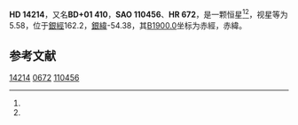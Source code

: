 {{Starbox begin
| name = HD 14214
}}
{{Starbox observe
| epoch = [[J2000.0|J2000.0]]
| constell = {{星座名待查}}<ref name=SIMBAD>{{cite web
 | url=http://simbad.u-strasbg.fr/simbad/sim-id?Ident=HR+672
 | title=Pulsating variable Star
 | publisher=Centre de Données astronomiques de Strasbourg
 | work=SIMBAD
 | accessdate=2012-07-13
 | archive-date=2016-03-16
 | archive-url=https://web.archive.org/web/20160316231540/http://simbad.u-strasbg.fr/simbad/sim-id?Ident=HR+672
 | dead-url=no
 }}</ref><ref name=DATA>{{cite web
 | url=http://vizier.u-strasbg.fr/viz-bin/VizieR-5?-out.add=.&-source=5050&-corr=PK=HR&-out.max=9999&HR=672
 | title=VizieR Detailed Page
 | accessdate=2012-07-13
 | archive-date=2016-03-05
 | archive-url=https://web.archive.org/web/20160305045816/http://vizier.u-strasbg.fr/viz-bin/VizieR-5?-out.add=.&-source=5050&-corr=PK=HR&-out.max=9999&HR=672
 | dead-url=no
 }}</ref>
| 星官 = 
| ra = {{RA|2|18|1.4}}<ref name=SIMBAD /><ref name=DATA />
| dec = {{DEC|+1|45|28}}<ref name=SIMBAD /><ref name=DATA />
| appmag_v = 5.58<ref name=SIMBAD /><ref name=DATA />
}}
{{Starbox character
| class = G0.5IVb<ref name=SIMBAD /><ref name=DATA />
| b-v = 0.6<ref name=SIMBAD /><ref name=DATA />
| u-b = 0.1<ref name=SIMBAD /><ref name=DATA />
| r-i = <ref name=SIMBAD /><ref name=DATA />
| variable = 
}}
{{Starbox astrometry
| radial_v = 0.1
| prop_mo_ra = 27
| parallax = 0.038
| p_error = 
}}
{{Starbox catalog
| names =BD+01 410，[[SAO星表|SAO]] 110456，[[HD星表|HD]] 14214，[[HR星表|HR]] 672}}
{{Starbox reference |Simbad=HR+672}}
{{Starbox end}}

'''HD 14214'''，又名'''BD+01 410'''，'''SAO 110456'''、'''HR 672'''，是一颗恒星<ref name=SIMBAD /><ref name=DATA />，视星等为5.58，位于[[銀道座標系|銀經]]162.2，[[銀道座標系|銀緯]]-54.38，其[[B1900.0|B1900.0]]坐标为赤經{{RA|2|12|49.6}}，赤緯{{DEC|+1|-54.38|6}}。

== 参考文献 ==
{{reflist}}

{{star-stub}}

[[Category:HD和HDE天體|14214]]
[[Category:HR天體|0672]]
[[Category:SAO天體|110456]]